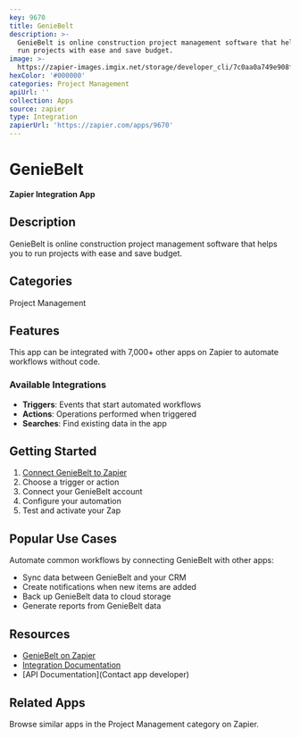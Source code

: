 ```yaml
---
key: 9670
title: GenieBelt
description: >-
  GenieBelt is online construction project management software that helps you to
  run projects with ease and save budget.
image: >-
  https://zapier-images.imgix.net/storage/developer_cli/7c0aa0a749e908f3e84acd9f903d3f5f_2.png?auto=format%2Ccompress&ixlib=python-3.0.0&q=50
hexColor: '#000000'
categories: Project Management
apiUrl: ''
collection: Apps
source: zapier
type: Integration
zapierUrl: 'https://zapier.com/apps/9670'
---
```

# GenieBelt

**Zapier Integration App**

## Description

GenieBelt is online construction project management software that helps you to run projects with ease and save budget.

## Categories

Project Management

## Features

This app can be integrated with 7,000+ other apps on Zapier to automate workflows without code.

### Available Integrations

- **Triggers**: Events that start automated workflows
- **Actions**: Operations performed when triggered
- **Searches**: Find existing data in the app

## Getting Started

1. [Connect GenieBelt to Zapier](https://zapier.com/apps/9670)
2. Choose a trigger or action
3. Connect your GenieBelt account
4. Configure your automation
5. Test and activate your Zap

## Popular Use Cases

Automate common workflows by connecting GenieBelt with other apps:

- Sync data between GenieBelt and your CRM
- Create notifications when new items are added
- Back up GenieBelt data to cloud storage
- Generate reports from GenieBelt data

## Resources

- [GenieBelt on Zapier](https://zapier.com/apps/9670)
- [Integration Documentation](https://zapier.com/apps/9670/integrations)
- [API Documentation](Contact app developer)

## Related Apps

Browse similar apps in the Project Management category on Zapier.
